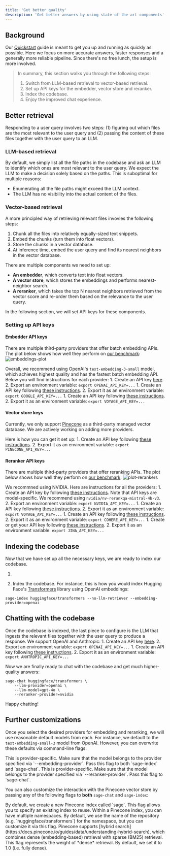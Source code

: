 ```yaml
---
title: 'Get better quality'
description: 'Get better answers by using state-of-the-art components'
---
```



## Background
Our [Quickstart](quickstart) guide is meant to get you up and running as quickly as possible. Here we focus on more accurate answers, faster responses and a generally more reliable pipeline. Since there's no free lunch, the setup is more involved.

> In summary, this section walks you through the following steps:
> 1. Switch from LLM-based retrieval to vector-based retrieval.
> 2. Set up API keys for the embedder, vector store and reranker.
> 3. Index the codebase.
> 4. Enjoy the improved chat experience.

## Better retrieval
Responding to a user query involves two steps: (1) figuring out which files are the most relevant to the user query and (2) passing the content of these files together with the user query to an LLM.

### LLM-based retrieval
By default, we simply list all the file paths in the codebase and ask an LLM to identify which ones are most relevant to the user query. We expect the LLM to make a decision solely based on the paths. This is suboptimal for multiple reasons:
- Enumerating all the file paths might exceed the LLM context.
- The LLM has no visibility into the actual content of the files.

### Vector-based retrieval
A more principled way of retrieving relevant files invovles the following steps:
1. Chunk all the files into relatively equally-sized text snippets.
2. Embed the chunks (turn them into float vectors).
3. Store the chunks in a vector database.
4. At inference time, embed the user query and find its nearest neighbors in the vector database.

There are multiple components we need to set up:
- **An embedder**, which converts text into float vectors.
- **A vector store**, which stores the embeddings and performs nearest-neighbor search.
- **A reranker**, which takes the top N nearest neighbors retrieved from the vector score and re-order them based on the relevance to the user query.

In the following section, we will set API keys for these components.

### Setting up API keys

#### Embedder API keys
There are multiple third-party providers that offer batch embedding APIs. The plot below shows how well they perform on [our benchmark](https://github.com/Storia-AI/sage/tree/main/benchmarks/retrieval):
![embeddings-plot](images/embeddings.png)

Overall, we recommend using OpenAI's `text-embedding-3-small` model, which achieves highest quality and has the fastest batch embedding API. Below you will find instructions for each provider:
<AccordionGroup>
    <Accordion title="OpenAI">
        1. Create an API key [here](https://platform.openai.com/api-keys).
        2. Export an environment variable:
        ```
        export OPENAI_API_KEY=...
        ```
    </Accordion>
    <Accordion title="Google Gemini">
        1. Create an API key following [these instructions](https://ai.google.dev/gemini-api/docs/api-key).
        2. Export it as an environment variable:
        ```
        export GOOGLE_API_KEY=...
        ```
    </Accordion>
    <Accordion title="Voyage">
        1. Create an API key following [these instructions](https://docs.voyageai.com/docs/api-key-and-installation).
        2. Export it as an environment variable:
        ```
        export VOYAGE_API_KEY=...
        ```
    </Accordion>
</AccordionGroup>

#### Vector store keys
Currently, we only support [Pinecone](https://pinecone.io) as a third-party managed vector database. We are actively working on adding more providers.

Here is how you can get it set up:
<AccordionGroup>
    <Accordion title="Pinecone">
    1. Create an API key following [these instructions](https://docs.pinecone.io/reference/api/authentication).
    2. Export it as an environment variable:
    ```
    export PINECONE_API_KEY=...
    ```
    </Accordion>
</AccordionGroup>

#### Reranker API keys
There are multiple third-party providers that offer reranking APIs.  The plot below shows how well they perform on [our benchmark](https://github.com/Storia-AI/sage/tree/main/benchmarks/retrieval):
![plot-rerankers](images/rerankers.png)

We recommned using NVIDIA. Here are instructions for all the providers:
<AccordionGroup>
    <Accordion title="NVIDIA">
        1. Create an API key by following [these instructions](https://docs.nvidia.com/nim/large-language-models/latest/getting-started.html#generate-an-api-key). Note that API keys are model-specific. We recommend using `nvidia/nv-rerankqa-mistral-4b-v3`.
        2. Export an environment variable:
        ```
        export NVIDIA_API_KEY=...
        ```
    </Accordion>
    <Accordion title="Voyage">
        1. Create an API key following [these instructions](https://docs.voyageai.com/docs/api-key-and-installation).
        2. Export it as an environment variable:
        ```
        export VOYAGE_API_KEY=...
        ```
    </Accordion>
    <Accordion title="Cohere">
        1. Create an API key following [these instructions](https://docs.cohere.com/v2/docs/rate-limits).
        2. Export it as an environment variable:
        ```
        export COHERE_API_KEY=...
        ```
    </Accordion>
    <Accordion title="Jina">
        1. Create or get your API key following [these instructions](https://jina.ai/embeddings/).
        2. Export it as an environment variable:
        ```
        export JINA_API_KEY=...
        ```
    </Accordion>
</AccordionGroup>


## Indexing the codebase
Now that we have set up all the necessary keys, we are ready to index our codebase.

1. <InstallSage />

2. Index the codebase. For instance, this is how you would index Hugging Face's [Transformers](https://github.com/huggingface/transformers) library using OpenAI embeddings:
```
sage-index huggingface/transformers --no-llm-retriever --embedding-provider=openai
```

## Chatting with the codebase
Once the codebase is indexed, the last piece to configure is the LLM that ingests the relevant files together with the user query to produce a response. We support OpenAI and Anthropic:
<AccordionGroup>
    <Accordion title="OpenAI">
        1. Create an API key [here](https://platform.openai.com/api-keys).
        2. Export an environment variable:
        ```
        export OPENAI_API_KEY=...
        ```
    </Accordion>
    <Accordion title="Anthropic">
        1. Create an API key following [these instructions](https://docs.anthropic.com/en/api/getting-started#accessing-the-api).
        2. Export it as an environment variable:
        ```
        export ANHTROPIC_API_KEY=...
        ```
    </Accordion>
</AccordionGroup>

Now we are finally ready to chat with the codebase and get much higher-quality answers:
```
sage-chat huggingface/transformers \
    --llm-provider=openai \
    --llm-model=gpt-4o \
    --reranker-provider=nvidia
```
Happy chatting!

## Further customizations
Once you select the desired providers for embedding and reranking, we will use reasonable default models from each. For instance, we default to the `text-embedding-small-3` model from OpenAI. However, you can overwrite these defaults via command-line flags:

<ResponseField name="--embedding-model" type="string">
This is provider-specific. Make sure that the model belongs to the provider specified via `--embedding-provider`. Pass this flag to both `sage-index` and `sage-chat`.
</ResponseField>

<ResponseField name="--reranker-model" type="string">
This is provider-specific. Make sure that the model belongs to the provider specified via `--reranker-provider`. Pass this flag to `sage-chat`.
</ResponseField>

You can also customize the interaction with the Pinecone vector store by passing any of the following flags to **both** `sage-chat` and `sage-index`:

<ResponseField name="--pinecone-index-name" type="string">
By default, we create a new Pinecone index called `sage`. This flag allows you to specify an existing index to reuse.
</ResponseField>

<ResponseField name="--index-namespace" type="string">
Within a Pinecone index, you can have multiple namespaces. By default, we use the name of the repository (e.g. `huggingface/transformers`) for the namespace, but you can customize it via this flag.
</ResponseField>

<ResponseField name="--retrieval-alpha" type="float">
Pinecone supports [hybrid search](https://docs.pinecone.io/guides/data/understanding-hybrid-search), which combines dense (embedding-based) retrieval with sparse (BM25) retrieval. This flag represents the weight of *dense* retrieval. By default, we set it to 1.0 (i.e. fully dense).
</ResponseField>
